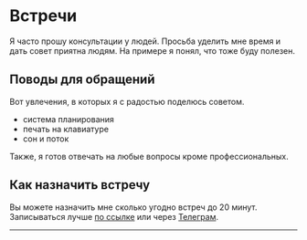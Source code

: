 
<SEO title="Встречи" description="Назначьте мне встречу" />

# Встречи

Я часто прошу консультации у людей. Просьба уделить мне время и дать совет приятна людям. На примере я понял, что тоже буду полезен.

## Поводы для обращений

Вот увлечения, в которых я с радостью поделюсь советом.

- система планирования
- печать на клавиатуре
- сон и поток

Также, я готов отвечать на любые вопросы кроме профессиональных.

## Как назначить встречу

Вы можете назначить мне сколько угодно встреч до 20 минут.
Записываться лучше [по ссылке](https://calendly.com/martyns0n/meeting) или через [Телеграм](https://t.me/martyns0n).

---

<CommentsBlock
  pathName="/meetings"
  postId="meetings"
  postTitle="meetings"
/>
